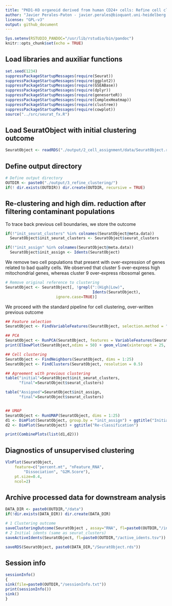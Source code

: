 ```yaml
---
title: "PKD1-KO organoid derived from human CD24+ cells: Refine cell clustering"
author: "Javier Perales-Paton - javier.perales@bioquant.uni-heidelberg.de"
license: "GPL-v3"
output: github_document
---
```

  
```r
Sys.setenv(RSTUDIO_PANDOC="/usr/lib/rstudio/bin/pandoc")
knitr::opts_chunk$set(echo = TRUE)
```

## Load libraries and auxiliar functions
```r
set.seed(1234)
suppressPackageStartupMessages(require(Seurat))
suppressPackageStartupMessages(require(ggplot2))
suppressPackageStartupMessages(require(GSEABase))
suppressPackageStartupMessages(require(dplyr))
suppressPackageStartupMessages(require(genesorteR))
suppressPackageStartupMessages(require(ComplexHeatmap))
suppressPackageStartupMessages(require(clustree))
suppressPackageStartupMessages(require(cowplot))
source("../src/seurat_fx.R")
```

## Load SeuratObject with initial clustering outcome
```r
SeuratObject <- readRDS("./output/2_cell_assignment/data/SeuratObject.rds")
```
## Define output directory
```r
# Define output directory
OUTDIR <- paste0("./output/3_refine_clustering/")
if(! dir.exists(OUTDIR)) dir.create(OUTDIR, recursive = TRUE)
```

## Re-clustering and high dim. reduction after filtering contaminant populations

To trace back previous cell boundaries, we store the outcome
```r
if(!"init_seurat_clusters" %in% colnames(SeuratObject@meta.data))
  SeuratObject$init_seurat_clusters <- SeuratObject$seurat_clusters

if(!"init_assign" %in% colnames(SeuratObject@meta.data))
  SeuratObject$init_assign <- Idents(SeuratObject)
```

We remove two cell populations that present with over-expression of genes related to bad quality cells.
We observed that cluster 5 over-express high mitochondrial genes, whereas cluster 9 over-express ribosomal genes.

```r
# Remove original reference to clustering
SeuratObject <- SeuratObject[, !grepl(":(High|Low)", 
                                      Idents(SeuratObject),
				      ignore.case=TRUE)]
```

We proceed with the standard pipeline for cell clustering, over-written previous
outcome

```r
## Feature selection
SeuratObject <- FindVariableFeatures(SeuratObject, selection.method = "vst", nfeatures = 2000)

## PCA 
SeuratObject <- RunPCA(SeuratObject, features = VariableFeatures(SeuratObject), npcs = 50)
print(ElbowPlot(SeuratObject,ndims = 50) + geom_vline(xintercept = 25, col="red"))

## Cell clustering
SeuratObject <- FindNeighbors(SeuratObject, dims = 1:25)
SeuratObject <- FindClusters(SeuratObject, resolution = 0.5)

## Agreement with previous clustering
table("initial"=SeuratObject$init_seurat_clusters,
      "final"=SeuratObject$seurat_clusters)

table("Assigned"=SeuratObject$init_assign,
      "final"=SeuratObject$seurat_clusters)


## UMAP
SeuratObject <- RunUMAP(SeuratObject, dims = 1:25)
d1 <- DimPlot(SeuratObject, group.by = "init_assign") + ggtitle("Initial Cell assignment")
d2 <- DimPlot(SeuratObject) + ggtitle("Re-classification")

print(CombinePlots(list(d1,d2)))
```

## Diagnostics of unsupervised clustering

```r
VlnPlot(SeuratObject, 
	feature=c("percent.mt", "nFeature_RNA", 
		"Dissociation", "G2M.Score"), 
	pt.size=0.4,
	ncol=2)
```



## Archive processed data for downstream analysis
```r
DATA_DIR <- paste0(OUTDIR,"/data")
if(!dir.exists(DATA_DIR)) dir.create(DATA_DIR)
```

```r
# 1 Clustering outcome
saveClusteringOutcome(SeuratObject , assay="RNA", fl=paste0(OUTDIR,"/init_clustering.tsv"))
# 2 Initial idents (same as seurat_clusters)
saveActiveIdents(SeuratObject, fl=paste0(OUTDIR,"/active_idents.tsv"))
```

```r
saveRDS(SeuratObject, paste0(DATA_DIR,"/SeuratObject.rds"))
```                                                                                                                                                                                                         

## Session info

```r
sessionInfo()
{                                                                                                                                                                                                           
sink(file=paste0(OUTDIR,"/sessionInfo.txt"))
print(sessionInfo())
sink()
}
```
